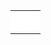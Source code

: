 {{en/Scenarios by size}}

{|
|-
|style="border:none;background:white"|
{{en/Scenario/Echo}}

|style="border:none;background:white"|
{{en/Scenario/Land of Floods}}

|style="border:none;background:white"|
{{en/Scenario/A Mars Odyssey}}

|-
|style="border:none;background:white"|
{{en/Scenario/Climb up the Mountains}}

|style="border:none;background:white"|
{{en/Scenario/(Don't) Hurt Your Eyes ;-)}}

|style="border:none;background:white"|
{{en/Scenario/Lakes}}

|-
|style="border:none;background:white"|
{{en/Scenario/Jamaica}}

|style="border:none;background:white"|
{{en/Scenario/Arctic Industrial 2007}}

|style="border:none;background:white"|
{{en/Scenario/Dale of Scandy}}

|-
|style="border:none;background:white"|
{{en/Scenario/Super Britania}}

|style="border:none;background:white"|
{{en/Scenario/Toy Train}}

|style="border:none;background:white"|
{{en/Scenario/Verdant Islands}}

|-
|style="border:none;background:white"|
{{en/Scenario/CarstsTrainingScenario v3}}

|style="border:none;background:white"|
{{en/Scenario/Kritschgau}}

|style="border:none;background:white"|
{{en/Scenario/Whistler}}

|-
|style="border:none;background:white"|
{{en/Scenario/Home Delivery}}

|style="border:none;background:white"|
{{en/Scenario/Colorado}}
|}